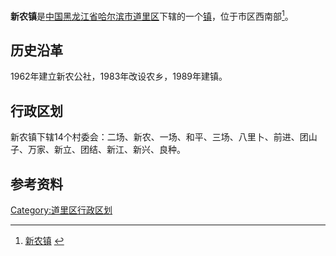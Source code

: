 {{中国乡级行政区
| 行政区全称 = 新农镇
| 景观照片文件名 =
| 景观照片描述 =
| 汉语拼音 =
| 通用拼音 =
| 注音符號 =
| 其它标音类型1 =
| 其它标音1 =
| 其它标音类型2 =
| 其它标音2 =
| 其它语言类型1 =
| 其它语言地名1 =
| 其它语言类型2 =
| 其它语言地名2 =
| 上级行政区 = [[黑龙江省|黑龙江省]][[哈尔滨市|哈尔滨市]][[道里区|道里区]]
| 行政区类别 = [[镇|镇]]
| LowerDivisions =14个村委会
| 行政区划代码 = 230102103
| 地理坐标 =
| 总面积 = 99平方公里
| 户籍人口 = 2.8万
| 户籍人口年份 =
| 常住人口 = 
| 常住人口年份 =
| 人口密度 =
| 行政区划 = 
| 官方网站 =
| 政府驻地 = 
| 邮政编码 =150000
| 毗邻行政区 =
| 位置图文件名 =
| 位置图描述 =
}}

'''新农镇'''是[[中国|中国]][[黑龙江省|黑龙江省]][[哈尔滨市|哈尔滨市]][[道里区|道里区]]下辖的一个[[镇|镇]]，位于市区西南部<ref>[http://www.chinaquhua.cn/heilongjiang/ 新农镇] {{webarchive|url=https://web.archive.org/web/20110822123644/http://www.chinaquhua.cn/heilongjiang/ |date=2011-08-22 }}</ref>。

==历史沿革==
1962年建立新农公社，1983年改设农乡，1989年建镇。

==行政区划==
新农镇下辖14个村委会：二场、新农、一场、和平、三场、八里卜、前进、团山子、万家、新立、团结、新江、新兴、良种。

==参考资料==
{{reflist}}

{{哈尔滨市道里区行政区划}}

[[Category:道里区行政区划|Category:道里区行政区划]]